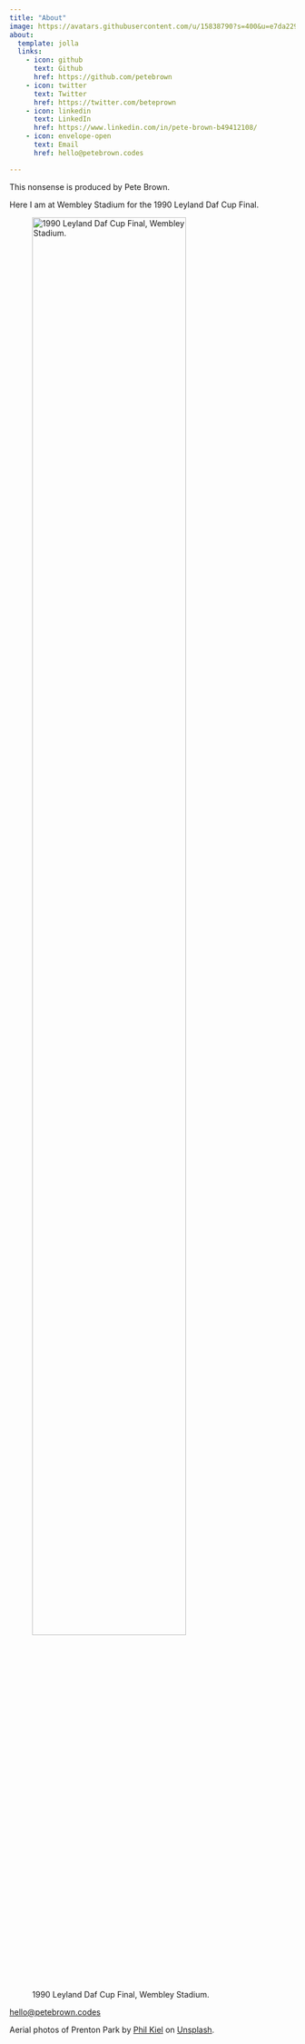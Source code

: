 ```yaml
---
title: "About"
image: https://avatars.githubusercontent.com/u/15838790?s=400&u=e7da2294f9902a5b72ffdad43acf83977b7b70f6&v=4
about:
  template: jolla
  links:
    - icon: github
      text: Github
      href: https://github.com/petebrown
    - icon: twitter
      text: Twitter
      href: https://twitter.com/beteprown
    - icon: linkedin
      text: LinkedIn
      href: https://www.linkedin.com/in/pete-brown-b49412108/
    - icon: envelope-open
      text: Email
      href: hello@petebrown.codes

---
```


This nonsense is produced by Pete Brown.

Here I am at Wembley Stadium for the 1990 Leyland Daf Cup Final.

![1990 Leyland Daf Cup Final, Wembley Stadium.](IMG_5539.JPG "Pete at Wembley for the 1990 Leyland Daf Cup Final."){fig-alt="Pete at Wembley for the 1990 Leyland Daf Cup Final." width=80%}

[hello@petebrown.codes](mailto:hello@petebrown.codes)

Aerial photos of Prenton Park by [Phil Kiel](https://unsplash.com/@pk_drone) on [Unsplash](https://unsplash.com/).